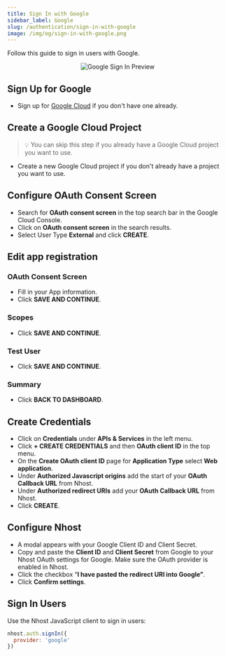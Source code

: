 ```yaml
---
title: Sign In with Google
sidebar_label: Google
slug: /authentication/sign-in-with-google
image: /img/og/sign-in-with-google.png
---
```


Follow this guide to sign in users with Google.

<p align="center">
  <img
    alt="Google Sign In Preview"
    src="/img/social-providers/google-preview.svg"
    width={480}
    height={267}
  />
</p>

## Sign Up for Google

- Sign up for [Google Cloud](https://cloud.google.com/free) if you don't have one already.

## Create a Google Cloud Project

> 💡 You can skip this step if you already have a Google Cloud project you want to use.

- Create a new Google Cloud project if you don't already have a project you want to use.

## Configure OAuth Consent Screen

- Search for **OAuth consent screen** in the top search bar in the Google Cloud Console.
- Click on **OAuth consent screen** in the search results.
- Select User Type **External** and click **CREATE**.

## **Edit app registration**

### OAuth Consent Screen

- Fill in your App information.
- Click **SAVE AND CONTINUE**.

### Scopes

- Click **SAVE AND CONTINUE**.

### Test User

- Click **SAVE AND CONTINUE**.

### Summary

- Click **BACK TO DASHBOARD**.

## Create Credentials

- Click on **Credentials** under **APIs & Services** in the left menu.
- Click **+ CREATE CREDENTIALS** and then **OAuth client ID** in the top menu.
- On the **Create OAuth client ID** page for **Application Type** select **Web application**.
- Under **Authorized Javascript origins** add the start of your **OAuth Callback URL** from Nhost.
- Under **Authorized redirect URIs** add your **OAuth Callback URL** from Nhost.
- Click **CREATE**.

## Configure Nhost

- A modal appears with your Google Client ID and Client Secret.
- Copy and paste the **Client ID** and **Client Secret** from Google to your Nhost OAuth settings for Google. Make sure the OAuth provider is enabled in Nhost.
- Click the checkbox “**I have pasted the redirect URI into Google”**.
- Click **Confirm settings**.

## Sign In Users

Use the Nhost JavaScript client to sign in users:

```js
nhost.auth.signIn({
  provider: 'google'
})
```
